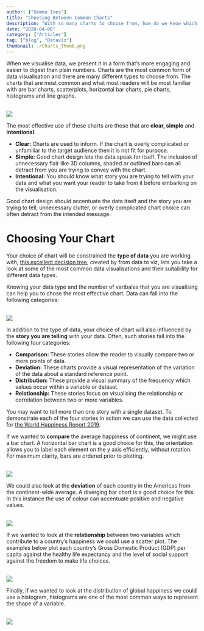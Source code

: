```yaml
---
author: ["Gemma Ives"]
title: "Choosing Between Common Charts"
description: "With so many charts to choose from, how do we know which type will present our data the most effectively?"
date: "2020-04-06"
category: ["Articles"]
tag: ["blog", "Dataviz"]
thumbnail: ./Charts_Thumb.png
---
```


<div className="container mx-auto">
  <p> When we visualise data, we present it in a form that’s more engaging and easier to digest than plain numbers.
  Charts are the most common form of data visualisation and there are many different types to choose from.
  The charts that are most common and what most readers will be most familiar with are bar charts, scatterplots, horizontal bar charts, pie charts, histograms and line graphs.
<br />
<br />
  </p>
  <img src="./SixCharts.png"></img>
</div>

<div style = {{paddingTop: "35px"}}  className="container mx-auto">
  <p> The most effective use of these charts are those that are <strong>clear, simple</strong> and <strong>intentional.</strong> </p>
  <ul>
    <li><strong>Clear:</strong> Charts are used to inform. If the chart is overly complicated or unfamiliar to the target audience then it is not fit for purpose. </li>
    <li><strong>Simple:</strong> Good chart design lets the data speak for itself. The inclusion of unnecessary flair like 3D columns, shaded or outlined bars can all detract from you are trying to convey with the chart. </li>
    <li><strong>Intentional:</strong> You should know what story you are trying to tell with your data and what you want your reader to take from it before embarking on the visualisation.  </li>
  </ul>
<p> Good chart design should accentuate the data itself and the story you are trying to tell, unnecessary clutter, or overly complicated chart choice can often detract from the intended message. </p>
</div>

<div className="container mx-auto">
  <h1 className="mart">Choosing Your Chart</h1>
  <p> Your choice of chart will be constrained the <strong>type of data</strong> you are working with,
  <a href="https://www.data-to-viz.com/"> this excellent decision tree</a>,
  created by from data to viz, lets you take a look at some of the most common data visualisations and their suitability for different data types.
  </p>
  <p> Knowing your data type and the number of varibales that you are visualising can help you to chose the most effective chart. Data can fall into the following categories: </p>
  <br />
  <img src="./TypesofData.png"></img>
</div>

<div className="container mx-auto">
    <p> In addition to the type of data, your choice of chart will also influenced by the <strong>story you are telling</strong> with your data. Often, such stories fall into the following four categories: </p>
    <ul>
      <li><strong>Comparison: </strong> These stories allow the reader to visually compare two or more points of data.  </li>
      <li><strong>Deviation:</strong> These charts provide a visual representation of the variation of the data about a standard reference point. </li>
      <li><strong>Distribution:</strong> These provide a visual summary of the frequency which values occur within a variable or dataset. </li>
      <li><strong>Relationship:</strong> These stories focus on visualising the relationship or correlation between two or more variables. </li>
    </ul>
</div>

<div className="container mx-auto">
    <p> You may want to tell more than one story with a single dataset. To demonstrate each of the four stories in action we can use the data collected for
    <a href="https://worldhappiness.report/ed/2019/"> the World Happiness Report 2019</a>. </p>
    <p> If we wanted to <strong>compare</strong> the average happiness of continent, we might use a bar chart.
    A horizontal bar chart is a good choice for this, the orientation allows you to label each element on the y axis efficiently, without rotation.
    For maximum clarity, bars are ordered prior to plotting. </p>
    <br />
    <img src="./Compare.png"></img>
    <br />
    <p> We could also look at the <strong>deviation</strong> of each country in the Americas from the continent-wide average.
    A diverging bar chart is a good choice for this.
    In this instance the use of colour can accentuate positive and negative values.</p>
    <br />
    <img src="./Deviation2.png"></img>
    <br />
    <p> If we wanted to look at the <strong>relationship</strong> between two variables which contribute to a country’s happiness we could use a scatter plot.
    The examples below plot each country’s Gross Domestic Product (GDP) per capita against the healthy life expectancy and the level of social support against the freedom to make life choices. </p>
    <br />
    <img src="./Relationship1.png"></img>
    <p> Finally, if we wanted to look at the distribution of global happiness we could use a histogram, histograms are one of the most common ways to represent the shape of a variable. </p>
    <br />
    <img src="./Distribution1.png"></img>
</div>
